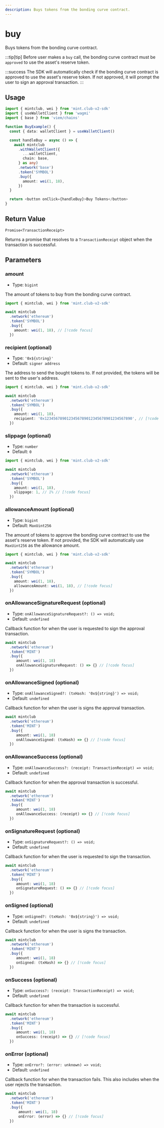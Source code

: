 ```yaml
---
description: Buys tokens from the bonding curve contract.
---
```


# buy

Buys tokens from the bonding curve contract.

:::tip[tip]
Before user makes a `buy` call, the bonding curve contract must be `approved` to use the asset's reserve token.

:::success
The SDK will automatically check if the bonding curve contract is approved to use the asset's reserve token. If not approved, it will prompt the user to sign an approval transaction.
:::

## Usage

```ts twoslash [example.ts]
import { mintclub, wei } from 'mint.club-v2-sdk'
import { useWalletClient } from 'wagmi'
import { base } from 'viem/chains'

function BuyExample() {
  const { data: walletClient } = useWalletClient()

  const handleBuy = async () => {
    await mintclub
      .withWalletClient({
        ...walletClient,
        chain: base,
      } as any)
      .network('base')
      .token('SYMBOL')
      .buy({
        amount: wei(1, 18),
      })
  }

  return <button onClick={handleBuy}>Buy Tokens</button>
}
```

## Return Value

`Promise<TransactionReceipt>`

Returns a promise that resolves to a `TransactionReceipt` object when the transaction is successful.

## Parameters

### amount

- Type: `bigint`

The amount of tokens to buy from the bonding curve contract.

```ts twoslash [example.ts]
import { mintclub, wei } from 'mint.club-v2-sdk'

await mintclub
  .network('ethereum')
  .token('SYMBOL')
  .buy({
    amount: wei(1, 18), // [!code focus]
  })
```

### recipient (optional)

- Type: `'0x${string}'`
- Default: `signer address`

The address to send the bought tokens to. If not provided, the tokens will be sent to the user's address.

```ts twoslash [example.ts]
import { mintclub, wei } from 'mint.club-v2-sdk'

await mintclub
  .network('ethereum')
  .token('SYMBOL')
  .buy({
    amount: wei(1, 18),
    recipient: '0x1234567890123456789012345678901234567890', // [!code focus]
  })
```

### slippage (optional)

- Type: `number`
- Default: `0`

```ts twoslash [example.ts]
import { mintclub, wei } from 'mint.club-v2-sdk'

await mintclub
  .network('ethereum')
  .token('SYMBOL')
  .buy({
    amount: wei(1, 18),
    slippage: 1, // 1% // [!code focus]
  })
```

### allowanceAmount (optional)

- Type: `bigint`
- Default: `MaxUint256`

The amount of tokens to approve the bonding curve contract to use the asset's reserve token. If not provided, the SDK will automatically use `MaxUint256` as the allowance amount.

```ts twoslash [example.ts]
import { mintclub, wei } from 'mint.club-v2-sdk'

await mintclub
  .network('ethereum')
  .token('SYMBOL')
  .buy({
    amount: wei(1, 18),
    allowanceAmount: wei(1, 18), // [!code focus]
  })
```

### onAllowanceSignatureRequest (optional)

- Type: `onAllowanceSignatureRequest?: () => void;`
- Default: `undefined`

Callback function for when the user is requested to sign the approval transaction.

```ts
await mintclub
  .network('ethereum')
  .token('MINT')
  .buy({
	 amount: wei(1, 18)
	 onAllowanceSignatureRequest: () => {} // [!code focus]
  })
```

### onAllowanceSigned (optional)

- Type: `onAllowanceSigned?: (txHash: '0x${string}') => void;`
- Default: `undefined`

Callback function for when the user is signs the approval transaction.

```ts
await mintclub
  .network('ethereum')
  .token('MINT')
  .buy({
	 amount: wei(1, 18)
	 onAllowanceSigned: (txHash) => {} // [!code focus]
  })
```

### onAllowanceSuccess (optional)

- Type: `onAllowanceSuccess?: (receipt: TransactionReceipt) => void;`
- Default: `undefined`

Callback function for when the approval transaction is successful.

```ts
await mintclub
  .network('ethereum')
  .token('MINT')
  .buy({
     amount: wei(1, 18)
     onAllowanceSuccess: (receipt) => {} // [!code focus]
  })
```

### onSignatureRequest (optional)

- Type: `onSignatureRequest?: () => void;`
- Default: `undefined`

Callback function for when the user is requested to sign the transaction.

```ts
await mintclub
  .network('ethereum')
  .token('MINT')
  .buy({
	 amount: wei(1, 18)
	 onSignatureRequest: () => {} // [!code focus]
  })
```

### onSigned (optional)

- Type: `onSigned?: (txHash: '0x${string}') => void;`
- Default: `undefined`

Callback function for when the user is signs the transaction.

```ts
await mintclub
  .network('ethereum')
  .token('MINT')
  .buy({
	 amount: wei(1, 18)
	 onSigned: (txHash) => {} // [!code focus]
  })
```

### onSuccess (optional)

- Type: `onSuccess?: (receipt: TransactionReceipt) => void;`
- Default: `undefined`

Callback function for when the transaction is successful.

```ts
await mintclub
  .network('ethereum')
  .token('MINT')
  .buy({
     amount: wei(1, 18)
     onSuccess: (receipt) => {} // [!code focus]
  })
```

### onError (optional)

- Type: `onError?: (error: unknown) => void;`
- Default: `undefined`

Callback function for when the transaction fails. This also includes when the user rejects the transaction.

```ts
await mintclub
  .network('ethereum')
  .token('MINT')
  .buy({
	  amount: wei(1, 18)
	  onError: (error) => {} // [!code focus]
  })
```
